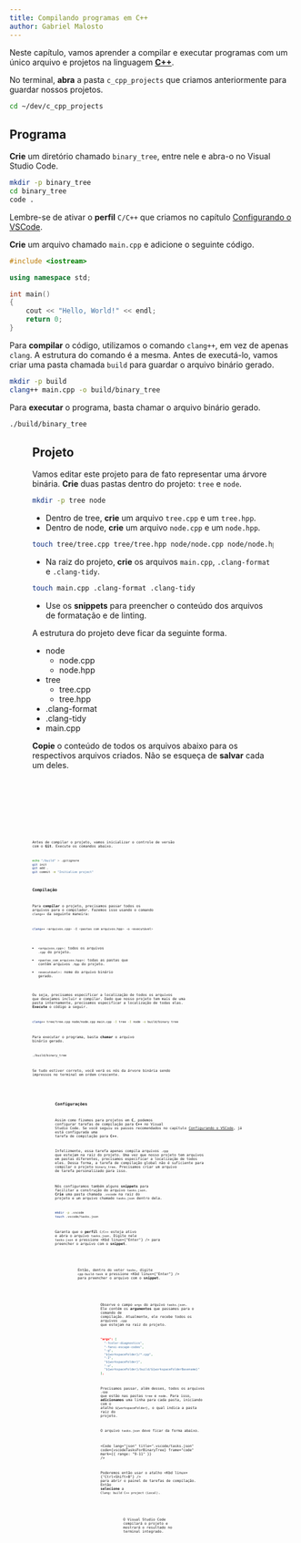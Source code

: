 ```yaml
---
title: Compilando programas em C++
author: Gabriel Malosto
---
```





Neste capítulo, vamos aprender a compilar e executar programas com um único arquivo e projetos na linguagem [**C++**](https://cplusplus.com).

No terminal, **abra** a pasta `c_cpp_projects` que criamos anteriormente para guardar nossos projetos.

```zsh title="Fedora, WSL ou Mint" frame="terminal"
cd ~/dev/c_cpp_projects
```

## Programa

**Crie** um diretório chamado `binary_tree`, entre nele e abra-o no Visual Studio Code.

```zsh title="Fedora, WSL ou Mint" frame="terminal"
mkdir -p binary_tree
cd binary_tree
code .
```

Lembre-se de ativar o **perfil** `C/C++` que criamos no capítulo [Configurando o VSCode](vscode).

**Crie** um arquivo chamado `main.cpp` e adicione o seguinte código.

```cpp title="main.cpp" frame="code"
#include <iostream>

using namespace std;

int main()
{
    cout << "Hello, World!" << endl;
    return 0;
}
```

Para **compilar** o código, utilizamos o comando `clang++`, em vez de apenas `clang`.
A estrutura do comando é a mesma.
Antes de executá-lo, vamos criar uma pasta chamada `build` para guardar o arquivo binário gerado.

```zsh title="Fedora, WSL ou Mint" frame="terminal"
mkdir -p build
clang++ main.cpp -o build/binary_tree
```

Para **executar** o programa, basta chamar o arquivo binário gerado.

```zsh title="Fedora, WSL ou Mint" frame="terminal"
./build/binary_tree
```

<Figure
  caption={`Compilação e execução do programa "Binary Tree".`}
  images={[
    {
      src: compileRunHello,
      alt: `Terminal com os comandos para compilar e executar o programa "Binary Tree", cujo resultado é "Hello, World!"`,
    },
  ]}
/>

## Projeto

Vamos editar este projeto para de fato representar uma árvore binária.
**Crie** duas pastas dentro do projeto: `tree` e `node`.

```zsh title="Fedora, WSL ou Mint" frame="terminal"
mkdir -p tree node
```

- Dentro de tree, **crie** um arquivo `tree.cpp` e um `tree.hpp`.
- Dentro de node, **crie** um arquivo `node.cpp` e um `node.hpp`.

```zsh title="Fedora, WSL ou Mint" frame="terminal"
touch tree/tree.cpp tree/tree.hpp node/node.cpp node/node.hpp
```

- Na raiz do projeto, **crie** os arquivos `main.cpp`, `.clang-format` e `.clang-tidy`.

```zsh title="Fedora, WSL ou Mint" frame="terminal"
touch main.cpp .clang-format .clang-tidy
```

- Use os **snippets** para preencher o conteúdo dos arquivos de formatação e de linting.

A estrutura do projeto deve ficar da seguinte forma.

<FileTree>

- node
  - node.cpp
  - node.hpp
- tree
  - tree.cpp
  - tree.hpp
- .clang-format
- .clang-tidy
- main.cpp

</FileTree>

**Copie** o conteúdo de todos os arquivos abaixo para os respectivos arquivos criados.
Não se esqueça de **salvar** cada um deles.

<Code lang="cpp" title="main.cpp" code={mainFromBinaryTree} frame="code" />

<Code
  lang="cpp"
  title="node/node.hpp"
  code={nodeHeaderFromBinaryTree}
  frame="code"
/>

<Code lang="cpp" title="node/node.cpp" code={nodeFromBinaryTree} frame="code" />

<Code
  lang="cpp"
  title="tree/tree.hpp"
  code={treeHeaderFromBinaryTree}
  frame="code"
/>

<Code lang="cpp" title="tree/tree.cpp" code={treeFromBinaryTree} frame="code" />

Antes de compilar o projeto, vamos inicializar o controle de versão com o **Git**.
Execute os comandos abaixo.

```zsh title="Fedora, WSL ou Mint" frame="terminal"
echo "/build" > .gitignore
git init
git add .
git commit -m "Initialize project"
```

### Compilação

Para **compilar** o projeto, precisamos passar todos os arquivos para o compilador.
Fazemos isso usando o comando `clang++` da seguinte maneira:

```zsh title="Fedora, WSL ou Mint" frame="terminal"
clang++ <arquivos.cpp> -I <pastas_com_arquivos.hpp> -o <executável>
```

- `<arquivos.cpp>`: todos os arquivos `.cpp` do projeto.
- `<pastas_com_arquivos.hpp>`: todas as pastas que contêm arquivos `.hpp` do projeto.
- `<executável>`: nome do arquivo binário gerado.

Ou seja, precisamos especificar a localização de todos os arquivos que desejamos incluir e compilar.
Dado que nosso projeto tem mais de uma pasta internamente, precisamos especificar a localização de todas elas.
**Execute** o código a seguir.

```zsh title="Fedora, WSL ou Mint" frame="terminal"
clang++ tree/tree.cpp node/node.cpp main.cpp -I tree -I node -o build/binary_tree
```

Para executar o programa, basta **chamar** o arquivo binário gerado.

```zsh title="Fedora, WSL ou Mint" frame="terminal"
./build/binary_tree
```

Se tudo estiver correto, você verá os nós da árvore binária sendo impressos no terminal em ordem crescente.

<Figure
  caption={`Compilação e execução do projeto "binary_tree".`}
  images={[
    {
      src: compileRunBinaryTree,
      alt: `Terminal com os comandos para compilar e executar o projeto "binary_tree", cujo resultado é "1 3 4 5 7 8 9"`,
    },
  ]}
/>

### Configurações

Assim como fizemos para projetos em **C**, podemos configurar tarefas de compilação para **C++** no Visual Studio Code.
Se você seguiu os passos recomendados no capítulo [Configurando o VSCode](../vscode), já está configurada uma tarefa de compilação para **C++**.

Infelizmente, essa tarefa apenas compila arquivos `.cpp` que estejam na raiz do projeto.
Uma vez que nosso projeto tem arquivos em pastas diferentes, precisamos especificar a localização de todos eles.
Dessa forma, a tarefa de compilação global não é suficiente para compilar o projeto `binary_tree`.
Precisamos criar um arquivo de tarefa personalizado para isso.

Nós configuramos também alguns **snippets** para facilitar a construção do arquivo `tasks.json`.
**Crie** uma pasta chamada `.vscode` na raiz do projeto e um arquivo chamado `tasks.json` dentro dela.

```zsh title="Fedora, WSL ou Mint" frame="terminal"
mkdir -p .vscode
touch .vscode/tasks.json
```

Garanta que o **perfil** `C/C++` esteja ativo e abra o arquivo `tasks.json`.
Digite nele `tasks-json` e pressione <Kbd linux={"Enter"} /> para preencher o arquivo com o **snippet**.

<Figure
  caption={`Construção do arquivo "tasks.json".`}
  images={[
    {
      src: constructTasksJson,
      alt: `Visual Studio Code com o arquivo "tasks.json" aberto, sugerindo o preenchimento com o snippet para construção de tarefas.`,
    },
  ]}
/>

Então, dentro do vetor `tasks`, digite `cpp-build-task` e pressione <Kbd linux={"Enter"} /> para preencher o arquivo com o **snippet**.

<Figure
  caption={`Preenchimento da tarefa de compilação "cpp-build-task".`}
  images={[
    {
      src: fillBuildTask,
      alt: `Visual Studio Code com o arquivo "tasks.json" aberto, sugerindo o preenchimento com o snippet para a tarefa de compilação de C++.`,
    },
  ]}
/>

Observe o campo `args` do arquivo `tasks.json`.
Ele contém os **argumentos** que passamos para o comando de compilação.
Atualmente, ele recebe todos os arquivos `.cpp` que estejam na raiz do projeto.

```json title="tasks.json" frame="code" {5,7,9}
"args": [
  "-fcolor-diagnostics",
  "-fansi-escape-codes",
  "-g",
  "${workspaceFolder}/*.cpp",
  "-I",
  "${workspaceFolder}",
  "-o",
  "${workspaceFolder}/build/${workspaceFolderBasename}"
],
```

Precisamos passar, além desses, todos os arquivos `.cpp` que estão nas pastas `tree` e `node`.
Para isso, **adicionamos** uma linha para cada pasta, iniciando com o atalho `${workspaceFolder}`, o qual indica a pasta raiz do projeto.

O arquivo `tasks.json` deve ficar da forma abaixo.

<Code
  lang="json"
  title=".vscode/tasks.json"
  code={vscodeTasksForBinaryTree}
  frame="code"
  mark={{ range: "9-11" }}
/>

Poderemos então usar o atalho <Kbd linux={"Ctrl+Shift+B"} /> para abrir o painel de tarefas de compilação.
Então **selecione** a `Clang: build C++ project (Local)`.

<Figure
  caption={`Compilação do projeto "binary_tree" com a tarefa personalizada.`}
  images={[
    {
      src: buildLocal,
      alt: `Visual Studio Code com o painel de tarefas aberto, mostrando a tarefa "Clang: build C++ project (Local)" selecionada.`,
    },
  ]}
/>

O Visual Studio Code compilará o projeto e mostrará o resultado no terminal integrado.

<Figure
  caption={`Saída da compilação do projeto "binary_tree".`}
  images={[
    {
      src: localOutput,
      alt: `Terminal integrado do Visual Studio Code com a saída da compilação do projeto "binary_tree".`,
    },
  ]}
/>
